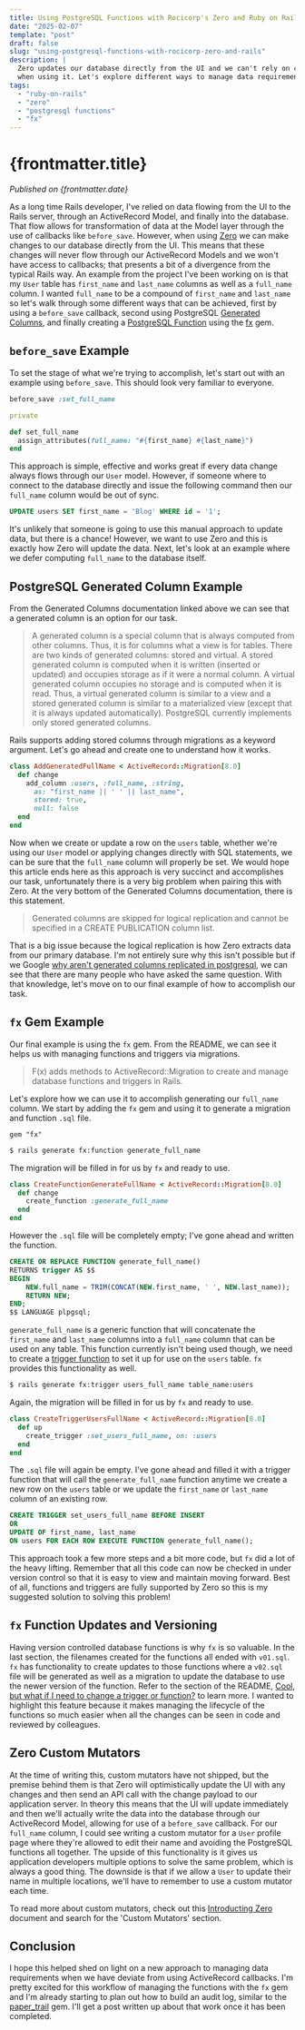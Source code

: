 ```yaml
---
title: Using PostgreSQL Functions with Rocicorp's Zero and Ruby on Rails
date: "2025-02-07"
template: "post"
draft: false
slug: "using-postgresql-functions-with-rocicorp-zero-and-rails"
description: |
  Zero updates our database directly from the UI and we can't rely on callbacks like 'before_save'
  when using it. Let's explore different ways to manage data requirements.
tags:
  - "ruby-on-rails"
  - "zero"
  - "postgresql functions"
  - "fx"
---
```


# {frontmatter.title}

_Published on {frontmatter.date}_

As a long time Rails developer, I've relied on data flowing from the UI to the Rails server, through an ActiveRecord Model,
and finally into the database. That flow allows for transformation of data at the Model layer through the use of callbacks
like `before_save`. However, when using [Zero](https://zero.rocicorp.dev/) we can make changes to our database directly from the UI.
This means that these changes will never flow through our ActiveRecord Models and we won't have access to callbacks; that presents a
bit of a divergence from the typical Rails way. An example from the project I've been working on is that my `User` table has
`first_name` and `last_name` columns as well as a `full_name` column. I wanted `full_name` to be a compound of `first_name`
and `last_name` so let's walk through some different ways that can be achieved, first by using a `before_save` callback, second
using PostgreSQL [Generated Columns](https://www.postgresql.org/docs/current/ddl-generated-columns.html), and finally creating a
[PostgreSQL Function](https://www.postgresql.org/docs/current/functions.html) using the
[fx](https://github.com/teoljungberg/fx) gem.

## `before_save` Example

To set the stage of what we're trying to accomplish, let's start out with an example using `before_save`. This should
look very familiar to everyone.

```ruby:app/models/user.rb
before_save :set_full_name

private

def set_full_name
  assign_attributes(full_name: "#{first_name} #{last_name}")
end
```

This approach is simple, effective and works great if every data change always flows through our `User` model. However,
if someone where to connect to the database directly and issue the following command then our `full_name` column would
be out of sync.

```sql
UPDATE users SET first_name = 'Blog' WHERE id = '1';
```

It's unlikely that someone is going to use this manual approach to update data, but there is a chance! However, we want to use
Zero and this is exactly how Zero will update the data. Next, let's look at an example where we defer computing `full_name`
to the database itself.

## PostgreSQL Generated Column Example

From the Generated Columns documentation linked above we can see that a generated column is an option for our task.

> A generated column is a special column that is always computed from other columns. Thus, it is for columns what a view
> is for tables. There are two kinds of generated columns: stored and virtual. A stored generated column is computed when
> it is written (inserted or updated) and occupies storage as if it were a normal column. A virtual generated column
> occupies no storage and is computed when it is read. Thus, a virtual generated column is similar to a view and a
> stored generated column is similar to a materialized view (except that it is always updated automatically).
> PostgreSQL currently implements only stored generated columns.

Rails supports adding stored columns through migrations as a keyword argument. Let's go ahead and create one
to understand how it works.

```ruby:db/migrate/<timestamp>_add_generated_full_name.rb
class AddGeneratedFullName < ActiveRecord::Migration[8.0]
  def change
    add_column :users, :full_name, :string,
      as: "first_name || ' ' || last_name",
      stored: true,
      null: false
  end
end
```

Now when we create or update a row on the `users` table, whether we're using our `User` model or applying changes
directly with SQL statements, we can be sure that the `full_name` column will properly be set. We would hope
this article ends here as this approach is very succinct and accomplishes our task, unfortunately there is a very
big problem when pairing this with Zero. At the very bottom of the Generated Columns documentation, there is this
statement.

> Generated columns are skipped for logical replication and cannot be specified in a CREATE PUBLICATION column list.

That is a big issue because the logical replication is how Zero extracts data from our primary database. I'm not
entirely sure why this isn't possible but if we Google
[why aren't generated columns replicated in postgresql](https://www.google.com/search?q=why+aren%27t+generated+columns+replicated+in+postgresql&oq=why+aren%27t+generated+columns+replicated+in+postgresql&gs_lcrp=EgZjaHJvbWUyCQgAEEUYORigATIHCAEQIRigATIHCAIQIRigATIHCAMQIRigATIHCAQQIRigAdIBCDY0MzRqMGo3qAIAsAIA&sourceid=chrome&ie=UTF-8),
we can see that there are many people who have asked the same question. With that knowledge, let's move
on to our final example of how to accomplish our task.

## `fx` Gem Example

Our final example is using the `fx` gem. From the README, we can see it helps us with managing
functions and triggers via migrations.

> F(x) adds methods to ActiveRecord::Migration to create and manage database functions and triggers in Rails.

Let's explore how we can use it to accomplish generating our `full_name` column. We start by adding the `fx` gem
and using it to generate a migration and function `.sql` file.

```ruby:Gemfile
gem "fx"
```

```bash
$ rails generate fx:function generate_full_name
```

The migration will be filled in for us by `fx` and ready to use.

```ruby:db/migrate/<timestamp>_create_function_generate_full_name.rb
class CreateFunctionGenerateFullName < ActiveRecord::Migration[8.0]
  def change
    create_function :generate_full_name
  end
end
```

However the `.sql` file will be completely empty; I've gone ahead and written the function.

```sql:db/functions/generate_full_name_v01.sql
CREATE OR REPLACE FUNCTION generate_full_name()
RETURNS trigger AS $$
BEGIN
    NEW.full_name = TRIM(CONCAT(NEW.first_name, ' ', NEW.last_name));
    RETURN NEW;
END;
$$ LANGUAGE plpgsql;
```

`generate_full_name` is a generic function that will concatenate the `first_name` and `last_name` columns
into a `full_name` column that can be used on any table. This function currently isn't being used though, we need
to create a [trigger function](https://www.postgresql.org/docs/current/plpgsql-trigger.html) to set it up for use
on the `users` table. `fx` provides this functionality as well.

```bash
$ rails generate fx:trigger users_full_name table_name:users
```

Again, the migration will be filled in for us by `fx` and ready to use.

```ruby:db/migrate/<timestamp>_create_trigger_users_full_name.rb
class CreateTriggerUsersFullName < ActiveRecord::Migration[8.0]
  def up
    create_trigger :set_users_full_name, on: :users
  end
end
```

The `.sql` file will again be empty. I've gone ahead and filled it with a trigger function that will call the
`generate_full_name` function anytime we create a new row on the `users` table or we update the `first_name` or
`last_name` column of an existing row.

```sql:db/triggers/set_users_full_name_v01.sql
CREATE TRIGGER set_users_full_name BEFORE INSERT
OR
UPDATE OF first_name, last_name
ON users FOR EACH ROW EXECUTE FUNCTION generate_full_name();
```

This approach took a few more steps and a bit more code, but `fx` did a lot of the heavy lifting. Remember
that all this code can now be checked in under version control so that it is easy to view and maintain moving
forward. Best of all, functions and triggers are fully supported by Zero so this is my suggested solution
to solving this problem!

## `fx` Function Updates and Versioning

Having version controlled database functions is why `fx` is so valuable. In the last section, the filenames created for the
functions all ended with `v01.sql`. `fx` has functionality to create updates to those functions
where a `v02.sql` file will be generated as well as a migration to update the database to use the newer version of the
function. Refer to the section of the README,
[Cool, but what if I need to change a trigger or function?](https://github.com/teoljungberg/fx?tab=readme-ov-file#cool-but-what-if-i-need-to-change-a-trigger-or-function)
to learn more. I wanted to highlight this feature because it makes managing the lifecycle of the functions so much
easier when all the changes can be seen in code and reviewed by colleagues.

## Zero Custom Mutators

At the time of writing this, custom mutators have not shipped, but the premise behind them is that Zero will
optimistically update the UI with any changes and then send an API call with the change payload to our application
server. In theory this means that the UI will update immediately and then we'll actually write the data into the
database through our ActiveRecord Model, allowing for use of a `before_save` callback. For our `full_name` column,
I could see writing a custom mutator for a `User` profile page where they're allowed to edit their name and avoiding
the PostgreSQL functions all together. The upside of this functionality is it gives us application developers multiple
options to solve the same problem, which is always a good thing. The downside is that if we allow a `User` to update
their name in multiple locations, we'll have to remember to use a custom mutator each time.

To read more about custom mutators, check out this
[Introducting Zero](https://replicache.notion.site/Introducing-Zero-8ce1b1f184aa4a9088a9f76e1b8db003) document and
search for the 'Custom Mutators' section.

## Conclusion

I hope this helped shed on light on a new approach to managing data requirements when we have deviate from using ActiveRecord
callbacks. I'm pretty excited for this workflow of managing the functions with the `fx` gem and I'm already starting to plan
out how to build an audit log, similar to the [paper_trail](https://github.com/paper-trail-gem/paper_trail) gem. I'll get a
post written up about that work once it has been completed.

<ZeroPosts currentSlug={frontmatter.slug} />
